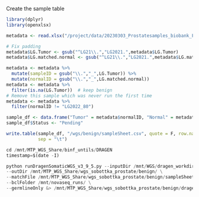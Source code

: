Create the sample table
```r
library(dplyr)
library(openxlsx)

metadata <- read.xlsx("/project/data/20230303_Prostatesamples_biobank_Fabius.xlsx")

# Fix padding
metadata$LG.Tumor <- gsub("^LG21\\.","LG2021.",metadata$LG.Tumor)
metadata$LG.matched.normal <- gsub("^LG21\\.","LG2021.",metadata$LG.matched.normal)

metadata <- metadata %>%
  mutate(sampleID = gsub("\\.","_",LG.Tumor)) %>%
  mutate(normalID = gsub("\\.","_",LG.matched.normal))
metadata <- metadata %>%
  filter(is.na(LG.Tumor))  # keep benign
# Remove this sample which was never run the first time
metadata <- metadata %>%
  filter(normalID != "LG2022_80")

sample_df <- data.frame("Tumor" = metadata$normalID, "Normal" = metadata$normalID) # use the normal id twice
sample_df$Status <- "Pending"

write.table(sample_df, "/wgs/benign/sampleSheet.csv", quote = F, row.names = F, 
            sep = "\t")
```

```python
cd /mnt/MTP_WGS_Share/binf_untils/DRAGEN
timestamp=$(date -I)

python runDragenSomaticWGS_v3_9_5.py --inputDir /mnt/WGS/dragen_workdir/1-untrimmedFastq/ \
--outDir /mnt/MTP_WGS_Share/wgs_sobottka_prostate/benign/ \
--matchFile /mnt/MTP_WGS_Share/wgs_sobottka_prostate/benign/sampleSheet.csv \
--bclFolder /mnt/novaseq_runs/ \
--germlineOnly &> /mnt/MTP_WGS_Share/wgs_sobottka_prostate/benign/dragen_${timestamp}.log &
```



